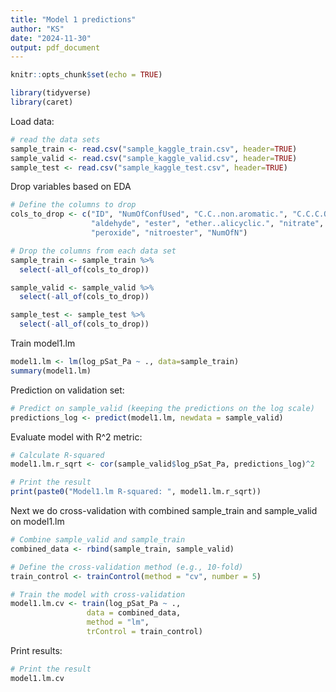 ---
title: "Model 1 predictions"
author: "KS"
date: "2024-11-30"
output: pdf_document
---

```{r setup, include=FALSE}
knitr::opts_chunk$set(echo = TRUE)
```

```{r}
library(tidyverse)
library(caret)
```


Load data:

```{r}
# read the data sets
sample_train <- read.csv("sample_kaggle_train.csv", header=TRUE)
sample_valid <- read.csv("sample_kaggle_valid.csv", header=TRUE)
sample_test <- read.csv("sample_kaggle_test.csv", header=TRUE)
```

Drop variables based on EDA

```{r}
# Define the columns to drop
cols_to_drop <- c("ID", "NumOfConfUsed", "C.C..non.aromatic.", "C.C.C.O.in.non.aromatic.ring", 
                  "aldehyde", "ester", "ether..alicyclic.", "nitrate", "nitro", "aromatic.hydroxyl", 
                  "peroxide", "nitroester", "NumOfN")

# Drop the columns from each data set
sample_train <- sample_train %>% 
  select(-all_of(cols_to_drop))

sample_valid <- sample_valid %>% 
  select(-all_of(cols_to_drop))

sample_test <- sample_test %>% 
  select(-all_of(cols_to_drop)) 
```

Train model1.lm

```{r}
model1.lm <- lm(log_pSat_Pa ~ ., data=sample_train)
summary(model1.lm)
```

Prediction on validation set:

```{r}
# Predict on sample_valid (keeping the predictions on the log scale)
predictions_log <- predict(model1.lm, newdata = sample_valid)
```

Evaluate model with R^2 metric:

```{r}
# Calculate R-squared
model1.lm.r_sqrt <- cor(sample_valid$log_pSat_Pa, predictions_log)^2

# Print the result
print(paste0("Model1.lm R-squared: ", model1.lm.r_sqrt))
```

Next we do cross-validation with combined sample_train and sample_valid on model1.lm

```{r}
# Combine sample_valid and sample_train
combined_data <- rbind(sample_train, sample_valid)

# Define the cross-validation method (e.g., 10-fold)
train_control <- trainControl(method = "cv", number = 5)

# Train the model with cross-validation
model1.lm.cv <- train(log_pSat_Pa ~ ., 
                 data = combined_data, 
                 method = "lm", 
                 trControl = train_control)

```

Print results:

```{r}
# Print the result
model1.lm.cv

```



